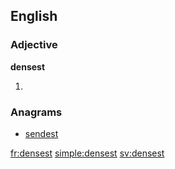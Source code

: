 ==English==

===Adjective===
'''densest'''

# {{superlative of|dense}}

===Anagrams===
* [[sendest#English|sendest]]

[[fr:densest]]
[[simple:densest]]
[[sv:densest]]